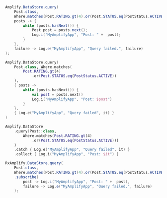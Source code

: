 <BlockSwitcher>
<Block name="Java">

```java
Amplify.DataStore.query(
    Post.class,
    Where.matches(Post.RATING.gt(4).or(Post.STATUS.eq(PostStatus.ACTIVE))),
    posts -> {
        while (posts.hasNext()) {
            Post post = posts.next();
            Log.i("MyAmplifyApp", "Post: " +  post);
        }
    },
    failure -> Log.e("MyAmplifyApp", "Query failed.", failure)
);
```

</Block>
<Block name="Kotlin - Callbacks">

```kotlin
Amplify.DataStore.query(
    Post.class, Where.matches(
        Post.RATING.gt(4)
            .or(Post.STATUS.eq(PostStatus.ACTIVE))
    ),
    { posts ->
        while (posts.hasNext()) {
            val post = posts.next()
            Log.i("MyAmplifyApp", "Post: $post")
        }
    },
    { Log.e("MyAmplifyApp", "Query failed", it) }
)
```

</Block>
<Block name="Kotlin - Coroutines (Beta)">

```kotlin
Amplify.DataStore
    .query(Post::class,
        Where.matches(Post.RATING.gt(4)
            .or(Post.STATUS.eq(PostStatus.ACTIVE)))
    )
    .catch { Log.e("MyAmplifyApp", "Query failed", it) }
    .collect { Log.i("MyAmplifyApp", "Post: $it") }
```

</Block>
<Block name="RxJava">

```java
RxAmplify.DataStore.query(
    Post.class,
    Where.matches(Post.RATING.gt(4).or(Post.STATUS.eq(PostStatus.ACTIVE))))
    .subscribe(
        post -> Log.i("MyAmplifyApp", "Post: " +  post),
        failure -> Log.e("MyAmplifyApp", "Query failed.", failure)
    );
```

</Block>
</BlockSwitcher>
